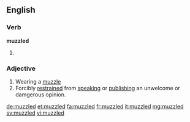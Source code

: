 ==English==

===Verb===
'''muzzled'''

# {{en-past of|muzzle}}

===Adjective===
{{en-adj|-}}

# Wearing a [[muzzle]]
# Forcibly [[restrained]] from [[speaking]] or [[publishing]] an unwelcome or damgerous opinion.

[[de:muzzled]]
[[et:muzzled]]
[[fa:muzzled]]
[[fr:muzzled]]
[[it:muzzled]]
[[mg:muzzled]]
[[sv:muzzled]]
[[vi:muzzled]]